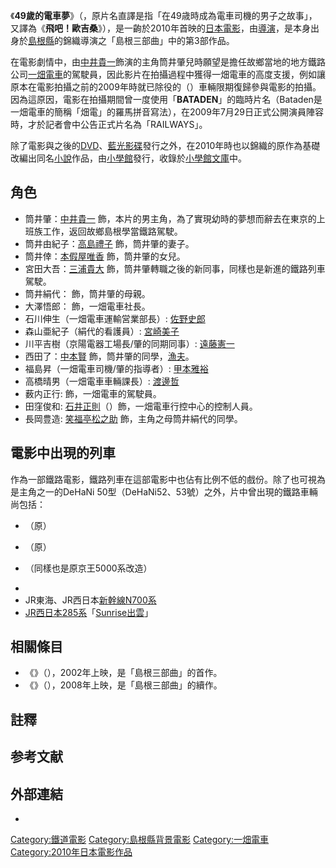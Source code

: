 《'''49歲的電車夢'''》（{{lang-ja|RAILWAYS 49歳で電車の運転士になった男の物語}}，原片名直譯是指「在49歳時成為電車司機的男子之故事」，又譯為《'''飛吧！歐吉桑'''》{{NoteTag|2015年時在台灣[[緯來電影台|緯來電影台]]播放時，頻道商所使用的中譯片名。{{R|Videoland}}}}），是一齣於2010年首映的[[日本電影|日本電影]]，由{{link-ja|錦織良成|錦織良成}}[[導演|導演]]{{R|Cast}}，是本身出身於[[島根縣|島根縣]]的錦織導演之「島根三部曲」中的第3部作品{{R|Trilogy}}。

在電影劇情中，由[[中井貴一|中井貴一]]飾演的主角筒井肇兒時願望是擔任故鄉當地的地方鐵路公司[[一畑電車|一畑電車]]的駕駛員，因此影片在拍攝過程中獲得一畑電車的高度支援，例如讓原本在電影拍攝之前的2009年時就已除役的{{link-ja|一畑電氣鐵道DeHaNi 50型電聯車|一畑電気鉄道デハニ50形電車|DeHaNi 50型}}（{{lang|ja|デハニ50形}}）車輛限期復歸參與電影的拍攝{{R|Eiga}}{{R|Mintetsu}}。因為這原因，電影在拍攝期間曾一度使用「'''BATADEN'''」的臨時片名（Bataden是一畑電車的簡稱「畑電」的羅馬拼音寫法）{{R|Issui}}，在2009年7月29日正式公開演員陣容時，才於記者會中公告正式片名為「RAILWAYS」{{R|Izumo}}。

除了電影與之後的[[DVD|DVD]]、[[藍光影碟|藍光影碟]]發行之外，在2010年時{{link-ja|小林弘利|小林弘利}}也以錦織的原作為基礎改編出同名[[小說|小說]]作品，由[[小學館|小學館]]發行，收錄於[[小學館文庫|小學館文庫]]中{{R|Novel}}。

== 角色 ==
* 筒井肇：[[中井貴一|中井貴一]] 飾{{R|Cast}}，本片的男主角，為了實現幼時的夢想而辭去在東京的上班族工作，返回故鄉島根學當鐵路駕駛。
* 筒井由紀子：[[高島禮子|高島禮子]] 飾{{R|Cast}}，筒井肇的妻子。
* 筒井倖：[[本假屋唯香|本假屋唯香]] 飾{{R|Cast}}，筒井肇的女兒。
* 宮田大吾：[[三浦貴大|三浦貴大]] 飾{{R|Cast}}，筒井肇轉職之後的新同事，同樣也是新進的鐵路列車駕駛。
* 筒井絹代：{{link-ja|奈良岡朋子|奈良岡朋子}} 飾{{R|Cast}}，筒井肇的母親。
* 大澤悟郎：{{link-ja|橋爪功|橋爪功}} 飾，一畑電車社長。
* 石川伸生（一畑電車運輸営業部長）: [[佐野史郎|佐野史郎]]{{R|Cast}}
* 森山亜紀子（絹代的看護員）: [[宮崎美子|宮崎美子]]
* 川平吉樹（京陽電器工場長/肇的同期同事）: [[遠藤憲一|遠藤憲一]]
* 西田了：[[中本賢|中本賢]] 飾，筒井肇的同學，[[漁夫|漁夫]]。
* 福島昇（一畑電車司機/肇的指導者）: [[甲本雅裕|甲本雅裕]]{{R|Cast}}
* 高橋晴男（一畑電車車輛課長）: [[渡邊哲|渡邊哲]]
* 薮内正行: {{link-ja|緒形幹太|緒形幹太}} 飾，一畑電車的駕駛員。
* 田窪俊和: [[石井正則|石井正則]]（{{link-ja|螞蟻向蚱蜢|アリtoキリギリス}}）飾，一畑電車行控中心的控制人員。
* 長岡豊造: [[笑福亭松之助|笑福亭松之助]] 飾，主角之母筒井絹代的同學。

== 電影中出現的列車 ==
作為一部鐵路電影，鐵路列車在這部電影中也佔有比例不低的戲份。除了也可視為是主角之一的DeHaNi 50型（DeHaNi52、53號）之外，片中曾出現的鐵路車輛尚包括：
* {{link-ja|一畑電氣鐵道2100系電聯車|一畑電気鉄道2100系電車|一畑電氣鐵道2100系}}（原{{link-ja|京王5000系電聯車 (初代)|京王5000系電車 (初代)|京王5000系}}）
* {{link-ja|一畑電氣鐵道3000系電聯車|一畑電気鉄道3000系電車|一畑電氣鐵道3000系}}（原{{link-ja|南海21000系電聯車|南海21000系電車|南海21000系}}）
* {{link-ja|一畑電氣鐵道5000系電聯車|一畑電気鉄道5000系電車|一畑電氣鐵道5000系}}（同樣也是原京王5000系改造）
* {{link-ja|京王7000系電聯車|京王7000系電車|京王7000系}} 
* JR東海、JR西日本[[新幹線N700系電聯車|新幹線N700系]] 
* [[JR西日本285系電聯車|JR西日本285系]]「[[日出出雲號|Sunrise出雲]]」

==相關條目==
* 《{{link-ja|白船|白い船}}》（{{lang|ja|白い船}}），2002年上映，是「島根三部曲」的首作{{R|Trilogy}}{{R|Issui}}{{R|Mintetsu}}。
* 《{{link-ja|嗯，啥？|うん、何?}}》（{{lang|ja|うん、何?}}），2008年上映，是「島根三部曲」的續作{{R|Trilogy}}{{R|Issui}}{{R|Mintetsu}}。

==註釋==
{{Reflist|group="註"}}

== 参考文献 ==
{{Reflist|refs=
<ref name="Videoland">{{Cite web |url=http://movie.videoland.com.tw/new_movie.asp?sno=LDN1606 |title=飛吧！歐吉桑 |language=zh-tw |archiveurl=https://web.archive.org/web/20180807094619/http://movie.videoland.com.tw/new_movie.asp?sno=LDN1606 |archivedate=2018-08-07 |publisher=緯來電影台 |date= |accessdate=2018-08-07 |dead-url=no }}</ref>

<ref name="Trilogy">{{Cite web |url=http://ibought.jp/entertainment/60379 |script-title=ja:2017年『たたら侍』公開！映画監督の錦織良成とその作品とは？ |language=ja |archiveurl=https://web.archive.org/web/20180807125235/http://ibought.jp/entertainment/60379 |archivedate=2018-08-07 |publisher=i bought |date=2016-10-28 |accessdate=2018-08-07 |dead-url=no }}</ref>

<ref name="Novel">{{cite book |author=小林弘利 |date=2010-04-06 |script-title=ja:RAILWAYS 49歳で電車の運転士になった男の物語 |url=https://www.amazon.co.jp/RAILWAYS-49%E6%AD%B3%E3%81%A7%E9%9B%BB%E8%BB%8A%E3%81%AE%E9%81%8B%E8%BB%A2%E5%A3%AB%E3%81%AB%E3%81%AA%E3%81%A3%E3%81%9F%E7%94%B7%E3%81%AE%E7%89%A9%E8%AA%9E-%E5%B0%8F%E5%AD%A6%E9%A4%A8%E6%96%87%E5%BA%AB-%E5%B0%8F%E6%9E%97-%E5%BC%98%E5%88%A9/dp/4094084924 |location= |publisher=小學館 |page= |isbn=978-4094084924 |author-link= |title= |access-date=2018-08-07 |archive-date=2019-05-21 |archive-url=https://web.archive.org/web/20190521202257/https://www.amazon.co.jp/RAILWAYS-49%E6%AD%B3%E3%81%A7%E9%9B%BB%E8%BB%8A%E3%81%AE%E9%81%8B%E8%BB%A2%E5%A3%AB%E3%81%AB%E3%81%AA%E3%81%A3%E3%81%9F%E7%94%B7%E3%81%AE%E7%89%A9%E8%AA%9E-%E5%B0%8F%E5%AD%A6%E9%A4%A8%E6%96%87%E5%BA%AB-%E5%B0%8F%E6%9E%97-%E5%BC%98%E5%88%A9/dp/4094084924 |dead-url=no }}</ref>

<ref name="Issui">{{Cite web |url=http://www.naniwa-i.com/dandan_blog/entries/000089.html |script-title=ja:BATADEN　一畑電車物語 |language=ja |archiveurl=https://web.archive.org/web/20180807125217/http://www.naniwa-i.com/dandan_blog/entries/000089.html |archivedate=2018-08-07 |publisher=松江宍道湖溫泉旅館「浪花一水」 |date=2007-12-08 |accessdate=2018-08-07 |dead-url=yes }}</ref>

<ref name="Izumo">{{Cite web |url=http://www.city.izumo.shimane.jp/www/contents/1249983411617/index.html |script-title=ja:「ＢＡＴＡＤＥＮ」から「ＲＡＩＬＷＡＹＳ」へ |language=ja |archiveurl=https://web.archive.org/web/20200112013603/http://www.city.izumo.shimane.jp/www/contents/1249983411617/index.html |archivedate=2020-01-12 |publisher=[[出雲市|出雲市]]市役所 |date=2009-08-20 |accessdate=2018-08-07 |dead-url=no }}</ref>

<ref name="Cast">{{Cite web |url=http://railwaysmovie.blog118.fc2.com/blog-entry-12.html |script-title=ja:『RAILWAYS』完成披露記者会見＆試写会開催！ |language=ja |archiveurl=https://web.archive.org/web/20180807124938/http://railwaysmovie.blog118.fc2.com/blog-entry-12.html |archivedate=2018-08-07 |publisher=電影官方部落格 |date=2010-04-12 |accessdate=2018-08-07 |dead-url=no }}</ref>

<ref name="Eiga">{{Cite web |url=https://eiga.com/news/20100412/18/ |script-title=ja:中井貴一「RAILWAYS」監督の島根“愛”にドン引き |language=ja |archiveurl=https://web.archive.org/web/20180807125227/https://eiga.com/news/20100412/18/ |archivedate=2018-08-07 |publisher=Eiga.com |date=2010-04-12 |accessdate=2018-08-07 |dead-url=no }}</ref>

<ref name="Mintetsu">{{Cite web |url=https://www.mintetsu.or.jp/association/mintetsu/pdf/32_p02.pdf |script-title=ja:一畑電車の映画「RAILWAYS」2010年全国ロードショー |format=PDF |language=ja |archiveurl=https://web.archive.org/web/20151228061838/http://www.mintetsu.or.jp/association/mintetsu/pdf/32_p02.pdf |archivedate=2015-12-28 |publisher={{link-ja|日本民營鐵道協會|日本民営鉄道協会}} |date= |accessdate=2018-08-07 |dead-url=no }}</ref>
|
}}

== 外部連結 ==
* {{official|http://www.railways-movie.jp/}}

[[Category:鐵道電影|Category:鐵道電影]]
[[Category:島根縣背景電影|Category:島根縣背景電影]]
[[Category:一畑電車|Category:一畑電車]]
[[Category:2010年日本電影作品|Category:2010年日本電影作品]]